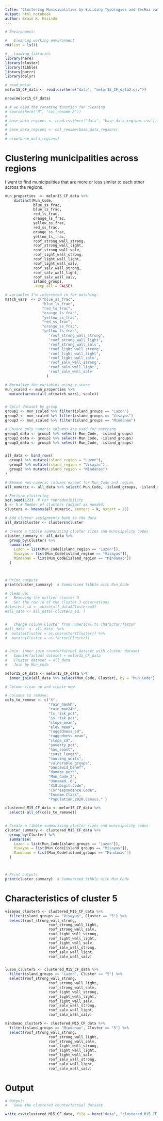 ```yaml
---
title: "Clustering Municipalities by Building Typologies and SecHaz variables (For Counterfactual Testing)"
output: html_notebook
author: Brain K. Masinde
---
```


```r
# Environment:

#   Cleaning working environment 
rm(list = ls())

#   Loading libraries
library(here)
library(cluster)
library(tibble)
library(purrr)
library(dplyr)
```


```r
# read melor 
melor15_CF_data <- read.csv(here("data", "melor15_CF_data2.csv"))

nrow(melor15_CF_data)
```

```r
# # we need the renaming function for cleaning
# source(here("R", "col_rename.R"))
# 
# base_data_regions <- read.csv(here("data", "base_data_regions.csv"))
# 
# base_data_regions <- col_rename(base_data_regions)
# 
# nrow(base_data_regions)
```

# Clustering municipalities across regions
I want to find municipalities that are more or less similar to each other across
the regions.

```r
mun_properties  <- melor15_CF_data %>%
    distinct(Mun_Code,
             blue_ss_frac,
             blue_ls_frac,
             red_ls_frac,
             orange_ls_frac,
             yellow_ss_frac,
             red_ss_frac,
             orange_ss_frac,
             yellow_ls_frac,
             roof_strong_wall_strong,
             roof_strong_wall_light,
             roof_strong_wall_salv,
             roof_light_wall_strong,
             roof_light_wall_light,
             roof_light_wall_salv,
             roof_salv_wall_strong,
             roof_salv_wall_light,
             roof_salv_wall_salv,
             island_groups,
             .keep_all = FALSE)

# variables I'm interested in for matching:
match_vars  <- c("blue_ss_frac",
                 "blue_ls_frac",
                 "red_ls_frac",
                 "orange_ls_frac",
                 "yellow_ss_frac",
                 "red_ss_frac",
                 "orange_ss_frac",
                 "yellow_ls_frac",
                    'roof_strong_wall_strong',
                    'roof_strong_wall_light',
                    'roof_strong_wall_salv',
                    'roof_light_wall_strong',
                    'roof_light_wall_light',
                    'roof_light_wall_salv',
                    'roof_salv_wall_strong',
                    'roof_salv_wall_light',
                    'roof_salv_wall_salv'
                   )

# Normalize the variables using z-score
mun_scaled <- mun_properties %>%
  mutate(across(all_of(match_vars), scale))


# Split dataset by group
group1 <- mun_scaled %>% filter(island_groups == "Luzon")
group2 <- mun_scaled %>% filter(island_groups == "Visayas")
group3 <- mun_scaled %>% filter(island_groups == "Mindanao")

# Ensure only numeric columns are used for matching
group1_data <- group1 %>% select(-Mun_Code, -island_groups)
group2_data <- group2 %>% select(-Mun_Code, -island_groups)
group3_data <- group3 %>% select(-Mun_Code, -island_groups)


all_data <- bind_rows(
  group1 %>% mutate(island_region = "Luzon"),
  group2 %>% mutate(island_region = "Visayas"),
  group3 %>% mutate(island_region = "Mindanao")
)

# Remove non-numeric columns except for Mun_Code and region
all_numeric <- all_data %>% select(-Mun_Code, -island_groups, -island_region)

# Perform clustering
set.seed(123)  # For reproducibility
k <- 5 # Number of clusters (adjust as needed)
clusters <- kmeans(all_numeric, centers = k, nstart = 25)

# Add cluster assignments back to the data
all_data$Cluster <- clusters$cluster

# Create a tibble summarizing cluster sizes and municipality codes
cluster_summary <- all_data %>%
  group_by(Cluster) %>%
  summarise(
    Luzon = list(Mun_Code[island_region == "Luzon"]),
    Visayas = list(Mun_Code[island_region == "Visayas"]),
    Mindanao = list(Mun_Code[island_region == "Mindanao"])
  )



# Print outputs
print(cluster_summary)  # Summarized tibble with Mun_Code
```


```r
# Clean up:
#   Removing the outlier cluster 3
#   Get the row id of the cluster 3 observations
#cluster3_id <- which(all_data$Cluster==3)
#all_data <- all_data[-cluster3_id, ]


#   change column Cluster from numerical to charactor/factor
#all_data  <- all_data  %>%
#  mutate(Cluster = as.character(Cluster)) %>%
#  mutate(Cluster = as.factor(Cluster))
  
```


```r
# Join: inner join counterfactual dataset with cluster dataset
#   Counterfactual dataset = melor15_CF_data
#   Cluster dataset = all_data
#   Join by Mun_code

melor15_CF_data <- melor15_CF_data %>%
  inner_join(all_data %>% select(Mun_Code, Cluster), by = "Mun_Code")
```


```r
# Column clean up and create new 

# columns to remove:
cols_to_remove <- c("X", 
                    "rain_max6h",
                    "rain_max24h",
                    "ls_risk_pct",
                    "ss_risk_pct",
                    "slope_mean",
                    "elev_mean",
                    "ruggedness_sd",
                    "ruggedness_mean",
                    "slope_sd",
                    "poverty_pct",
                    "has_coast",
                    "coast_length",
                    "housing_units",
                    "vulnerable_groups",
                    "pantawid_benef",
                    "damage_perc",
                    "Mun_Code_2",
                    "Unnamed..0", 
                    "X10.Digit.Code",
                    "Correspondence.Code",
                    "Income.Class",
                    "Population.2020.Census." )

clustered_M15_CF_data <- melor15_CF_data %>%
  select(-all_of(cols_to_remove))
  
```


```r
# Create a tibble summarizing cluster sizes and municipality codes
cluster_summary <- clustered_M15_CF_data %>%
  group_by(Cluster) %>%
  summarise(
    Luzon = list(Mun_Code[island_groups == "Luzon"]),
    Visayas = list(Mun_Code[island_groups == "Visayas"]),
    Mindanao = list(Mun_Code[island_groups == "Mindanao"])
  )



# Print outputs
print(cluster_summary)  # Summarized tibble with Mun_Code
```


# Characteristics of cluster 5
```r
visayas_cluster5 <- clustered_M15_CF_data %>%
  filter(island_groups == "Visayas", Cluster == "5") %>%
  select(roof_strong_wall_strong,
                    roof_strong_wall_light,
                    roof_strong_wall_salv,
                    roof_light_wall_strong,
                    roof_light_wall_light,
                    roof_light_wall_salv,
                    roof_salv_wall_strong,
                    roof_salv_wall_light,
                    roof_salv_wall_salv)


luzon_cluster5 <- clustered_M15_CF_data %>%
  filter(island_groups == "Luzon", Cluster == "5") %>%
  select(roof_strong_wall_strong,
                    roof_strong_wall_light,
                    roof_strong_wall_salv,
                    roof_light_wall_strong,
                    roof_light_wall_light,
                    roof_light_wall_salv,
                    roof_salv_wall_strong,
                    roof_salv_wall_light,
                    roof_salv_wall_salv) 

mindanao_cluster5 <- clustered_M15_CF_data %>%
  filter(island_groups == "Mindanao", Cluster == "5") %>%
  select(roof_strong_wall_strong,
                    roof_strong_wall_light,
                    roof_strong_wall_salv,
                    roof_light_wall_strong,
                    roof_light_wall_light,
                    roof_light_wall_salv,
                    roof_salv_wall_strong,
                    roof_salv_wall_light,
                    roof_salv_wall_salv) 


```


# Output
```r
# Output:
#   Save the clustered counterfactual dataset

write.csv(clustered_M15_CF_data, file = here("data", "clustered_M15_CF_data2.csv"))
```

